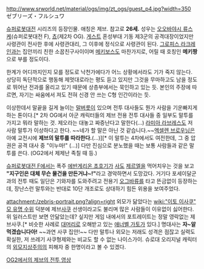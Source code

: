 http://www.srworld.net/material/ogs/img/zt_ogs/guest_p4.jpg?width=350
ゼブリーズ・フルシュワ

[[슈퍼로봇대전]] 시리즈의 등장인물. 애칭은 제브. 참고로 '''26세.''' 성우는 [[오오바야시 류스케]](슈퍼로봇대전 F), [[쵸]](제2차 OG). [[게스트]] 혼성부대 기동 제3군의 공격대장이었지만 사령관이 전사한 후에 사령관대리, 그 이후에 정식으로 사령관이 된다. [[그로피스 라크레인]]과는 집안끼리 친한 소꿉친구사이이며 [[메키보스]]도 마찬가지로, 어릴 때 호칭인 '''메키짱'''으로 부를 정도이다.

한계가 어디까지인지 모를 정도로 낙천가에다가 어느 상황에서라도 기가 죽지 않는다. 상당히 독단적으로 행동해 제멋대로라는 평도 듣고 있지만 그것을 무마하고도 남을 정도로 뛰어난 전과를 올리고 있기 때문에 상층부에서는 묵인하고 있는 듯. 본인의 주장에 따르면, 자기는 싸움에서 져도 전혀 신경 안 쓰는 C형 인간이라는 듯.

이상한데서 말끝을 길게 늘이는 [[말버릇]]이 있으며 전투 대사들도 뭔가 사람을 기운빠지게 하는 톤이다.[* 2차 OG에서 아군 캐릭터들의 제브 전용 전투 대사들 중 일부도 말투를 가지고 뭐라 말하는 것. 제오라는 대놓고 짜증난다고 말한다(…) [[라미아 라브레스]]도 저 사람 말투가 이상하다고 한다. ~~네가 할 말은 아닌 것 같습니다.~~[[엑셀렌 브로우닝]]은 아예 교전시에 '''제브의 말투를 따라한다.'''(...)][* 이 말투는 4차에서도 여전한데, 그 중 압권은 공격 대사 중 "이누마!" (...)] 다만 진심으로 분노했을 때는 보통 사람들과 같은 말투를 쓴다. (OG2에서 제제난 족칠 때 등.)

[[슈퍼로봇대전 F]]에서는 폭주 [[에반게리온 초호기]]가 [[사도]] [[제르엘]]을 먹어치우는 것을 보고 '''"지구인은 대체 무슨 물건을 만든거냐~!"'''라고 경악하면서 도망갔다. 거기다 포세이달군과의 전투 때도 일단은 기와자를 도와주려고 전용기 [[오그바류]]를 타고 뜬금없이 등장하는데, 장난스런 말투와는 반대로 10단 개조로도 상대하기 힘든 위용을 보여주었다.

attachment:/zebris-portrait.png?align=right 외모가 닮았다는 [[wiki:"이토 이사쿠" 모 유명 수위]] 덕분에 제브[[사쿠]] 선생이라고도 불리며 많은 사람들이 이유없이 싫어한다. 위 일러스트만 보면 안닮았는데? 싶지만 게임 내에서의 포트레이트는 정말 영락없는 제브사쿠.[* 비슷한 사례로 [[대머리]]로 오해받고 있는 [[애너벨 가토]]가 있다.] 명대사는 '''자~알 먹겠습니다아!''' ~~과연 사쿠 집안!~~ 다만 말투나 외모는 저래도 성격은 점잖고 실력도 확실한, 저 쓰레기 사쿠형제와는 비교도 할 수 없는 나이스가이. 슈로대 오리지널 캐릭터의 [[외모지상주의]]의 피해자 중 한명이라고 볼 수 있겠다.

[http://www.youtube.com/watch?v=gfaO4R9O82c OG2에서의 제브의 전투 영상]
